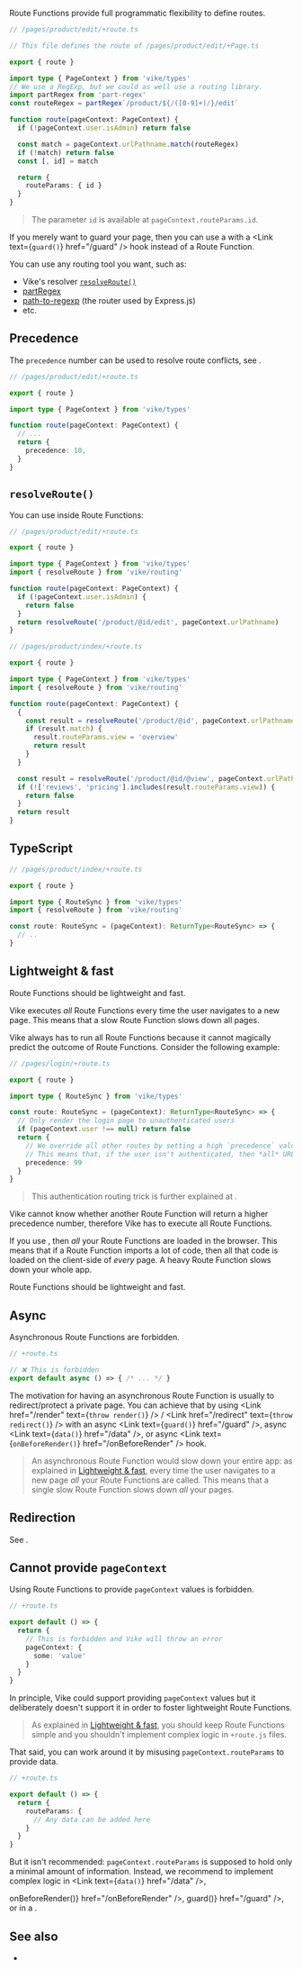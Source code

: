 
Route Functions provide full programmatic flexibility to define routes.

```ts
// /pages/product/edit/+route.ts

// This file defines the route of /pages/product/edit/+Page.ts

export { route }

import type { PageContext } from 'vike/types'
// We use a RegExp, but we could as well use a routing library.
import partRegex from 'part-regex'
const routeRegex = partRegex`/product/${/([0-9]+)/}/edit`

function route(pageContext: PageContext) {
  if (!pageContext.user.isAdmin) return false

  const match = pageContext.urlPathname.match(routeRegex)
  if (!match) return false
  const [, id] = match

  return {
    routeParams: { id }
  }
}
```

> The parameter `id` is available at <Link href="/pageContext">`pageContext.routeParams.id`</Link>.

If you merely want to guard your page, then you can use a <Link text="Route String" href="/route-string" /> with a <Link text={<code>guard()</code>} href="/guard" /> hook instead of a Route Function.

You can use any routing tool you want, such as:
 - Vike's <Link text="Route String" href="/route-string" /> resolver [`resolveRoute()`](#resolveroute)
 - [partRegex](https://github.com/brillout/part-regex)
 - [path-to-regexp](https://www.npmjs.com/package/path-to-regexp) (the router used by Express.js)
 - etc.


## Precedence

The `precedence` number can be used to resolve route conflicts, see <Link href="/routing-precedence" />.

```ts
// /pages/product/edit/+route.ts

export { route }

import type { PageContext } from 'vike/types'

function route(pageContext: PageContext) {
  // ...
  return {
    precedence: 10,
  }
}
```

## `resolveRoute()`

You can use <Link text="Route Strings" href="/route-string" /> inside Route Functions:

```ts
// /pages/product/edit/+route.ts

export { route }

import type { PageContext } from 'vike/types'
import { resolveRoute } from 'vike/routing'

function route(pageContext: PageContext) {
  if (!pageContext.user.isAdmin) {
    return false
  }
  return resolveRoute('/product/@id/edit', pageContext.urlPathname)
}
```

```ts
// /pages/product/index/+route.ts

export { route }

import type { PageContext } from 'vike/types'
import { resolveRoute } from 'vike/routing'

function route(pageContext: PageContext) {
  {
    const result = resolveRoute('/product/@id', pageContext.urlPathname)
    if (result.match) {
      result.routeParams.view = 'overview'
      return result
    }
  }

  const result = resolveRoute('/product/@id/@view', pageContext.urlPathname)
  if (!['reviews', 'pricing'].includes(result.routeParams.view)) {
    return false
  }
  return result
}
```


## TypeScript

```ts
// /pages/product/index/+route.ts

export { route }

import type { RouteSync } from 'vike/types'
import { resolveRoute } from 'vike/routing'

const route: RouteSync = (pageContext): ReturnType<RouteSync> => {
  // ..
}
```


## Lightweight & fast

Route Functions should be lightweight and fast.

Vike executes *all* Route Functions every time the user navigates to a new page. This means that a slow Route Function slows down all pages.

Vike always has to run all Route Functions because it cannot magically predict the outcome of Route Functions. Consider the following example:

```ts
// /pages/login/+route.ts

export { route }

import type { RouteSync } from 'vike/types'

const route: RouteSync = (pageContext): ReturnType<RouteSync> => {
  // Only render the login page to unauthenticated users
  if (pageContext.user !== null) return false
  return {
    // We override all other routes by setting a high `precedence` value of `99`.
    // This means that, if the user isn't authenticated, then *all* URLs render the login page.
    precedence: 99
  }
}
```

> This authentication routing trick is further explained at <Link href="/auth#login-flow" />.

Vike cannot know whether another Route Function will return a higher precedence number, therefore Vike has to execute all Route Functions.

If you use <Link text="Client Routing" href="/client-routing" />, then *all* your Route Functions are loaded in the browser. This means that if a Route Function imports a lot of code, then all that code is loaded on the client-side of *every* page. A heavy Route Function slows down your whole app.

Route Functions should be lightweight and fast.


## Async

Asynchronous Route Functions are forbidden.

```ts
// +route.ts

// ❌ This is forbidden
export default async () => { /* ... */ }
```

The motivation for having an asynchronous Route Function is usually to redirect/protect a private
page. You can achieve that by using <Link href="/render" text={<code>throw render()</code>} /> / <Link href="/redirect" text={<code>throw redirect()</code>} />
with an async <Link text={<code>guard()</code>} href="/guard" />, async <Link text={<code>data()</code>} href="/data" />, or
async <Link text={<code>onBeforeRender()</code>} href="/onBeforeRender" /> hook.

> An asynchronous Route Function would slow down your entire app: as explained in [Lightweight & fast](#lightweight-fast), every time the user navigates to a new page *all* your Route Functions are called. This means that a single slow Route Function slows down *all* your pages.


## Redirection

See <Link href="/redirect" />.

## Cannot provide `pageContext`

Using Route Functions to provide `pageContext` values is forbidden.

```ts
// +route.ts

export default () => {
  return {
    // This is forbidden and Vike will throw an error
    pageContext: {
      some: 'value'
    }
  }
}
```

In principle, Vike could support providing `pageContext` values but it deliberately doesn't support it in order to foster lightweight Route Functions.

> As explained in [Lightweight & fast](#lightweight-fast), you should keep Route Functions simple and you shouldn't
implement complex logic in `+route.js` files.

That said, you can work around it by misusing `pageContext.routeParams` to provide data.

```ts
// +route.ts

export default () => {
  return {
    routeParams: {
      // Any data can be added here
    }
  }
}
```

But it isn't recommended: `pageContext.routeParams` is supposed to hold only a minimal amount of information. Instead,
we recommend to implement complex logic in <Link text={<code>data()</code>} href="/data" />,
<Link text={<code>onBeforeRender()</code>} href="/onBeforeRender" />, <Link text={<code>guard()</code>} href="/guard" />,
or in a <Link text="custom hook" href="/meta" />.

## See also

 - <Link href="/routing" />
